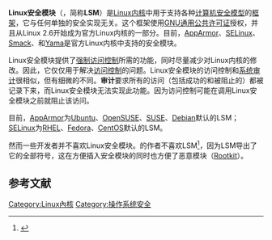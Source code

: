 {{Refimprove|time=2016-11-30T23:16:35+00:00}}
{{NoteTA|G1=IT|G2=FL}}
'''Linux安全模块'''（{{lang-en|'''Linux Security Modules'''}}，简称'''LSM'''）是[[Linux内核|Linux内核]]中用于支持各种[[计算机安全模型|计算机安全模型]]的[[軟體框架|框架]]，它与任何单独的安全实现无关。这个框架使用[[GNU通用公共许可证|GNU通用公共许可证]]授权，并且从Linux 2.6开始成为官方Linux内核的一部分。目前，[[AppArmor|AppArmor]]、[[SELinux|SELinux]]、[[Simplified_Mandatory_Access_Control_Kernel|Smack]]、{{tsl|en|TOMOYO Linux|TOMOYO Linux}}和[[Yama|Yama]]是官方Linux内核中支持的安全模块。

Linux安全模块提供了[[强制访问控制|强制访问控制]]所需的功能，同时尽量减少对Linux内核的修改。因此，它仅仅用于解决[[访问控制|访问控制]]的问题。Linux安全模块的访问控制和[[系统审计|系统审计]]很相似，但有细微的不同。'''审计'''要求所有的访问（包括成功的和被阻止的）都被记录下来，而Linux安全模块无法实现此功能。因为访问控制可能在调用Linux安全模块之前就阻止该访问。

目前，[[AppArmor|AppArmor]]为[[Ubuntu|Ubuntu]]、[[OpenSUSE|OpenSUSE]]、[[SUSE|SUSE]]、[[Debian|Debian]]默认的LSM；[[SELinux|SELinux]]为[[RHEL|RHEL]]、[[Fedora_(作業系統)|Fedora]]、[[CentOS|CentOS]]默认的LSM。

然而一些开发者并不喜欢Linux安全模块。{{tsl|en|Grsecurity|Grsecurity}}的作者不喜欢LSM<ref>{{cite web|url=http://www.grsecurity.net/lsm.php|title=grsecurity|accessdate={{CURRENTYEAR}}-{{CURRENTMONTH}}-{{CURRENTDAY2}}|publisher=grsecurity|archive-date=2011-06-11|archive-url=https://web.archive.org/web/20110611054715/http://grsecurity.net/lsm.php|dead-url=no}}</ref>，因为LSM导出了它的全部符号，这在方便插入安全模块的同时也方便了恶意模块（[[Rootkit|Rootkit]]）。

== 参考文献 ==
{{reflist}}

{{Stub|Linux}}
{{Translation/Ref|en|Linux_Security_Modules}}

[[Category:Linux內核|Category:Linux內核]]
[[Category:操作系统安全|Category:操作系统安全]]